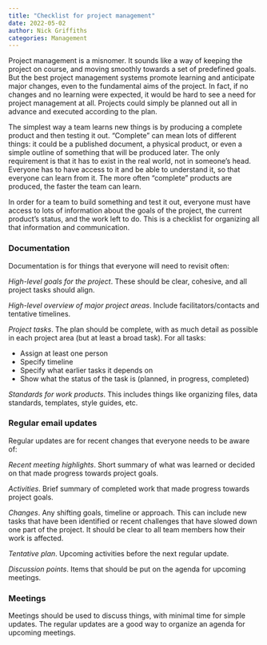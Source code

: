 ```yaml
---
title: "Checklist for project management"
date: 2022-05-02
author: Nick Griffiths
categories: Management
---
```


Project management is a misnomer. It sounds like a way of keeping the project on course, and moving smoothly towards a set of predefined goals. But the best project management systems promote learning and anticipate major changes, even to the fundamental aims of the project. In fact, if no changes and no learning were expected, it would be hard to see a need for project management at all. Projects could simply be planned out all in advance and executed according to the plan.

The simplest way a team learns new things is by producing a complete product and then testing it out. "Complete" can mean lots of different things: it could be a published document, a physical product, or even a simple outline of something that will be produced later. The only requirement is that it has to exist in the real world, not in someone's head. Everyone has to have access to it and be able to understand it, so that everyone can learn from it. The more often "complete" products are produced, the faster the team can learn.

In order for a team to build something and test it out, everyone must have access to lots of information about the goals of the project, the current product's status, and the work left to do. This is a checklist for organizing all that information and communication.

### Documentation

Documentation is for things that everyone will need to revisit often:

*High-level goals for the project*. These should be clear, cohesive, and all project tasks should align.

*High-level overview of major project areas*. Include facilitators/contacts and tentative timelines.

*Project tasks*. The plan should be complete, with as much detail as possible in each project area (but at least a broad task). For all tasks:

- Assign at least one person
- Specify timeline
- Specify what earlier tasks it depends on
- Show what the status of the task is (planned, in progress, completed)

*Standards for work products*. This includes things like organizing files, data standards, templates, style guides, etc.

### Regular email updates

Regular updates are for recent changes that everyone needs to be aware of:

*Recent meeting highlights*. Short summary of what was learned or decided on that made progress towards project goals.

*Activities*. Brief summary of completed work that made progress towards project goals.

*Changes*. Any shifting goals, timeline or approach. This can include new tasks that have been identified or recent challenges that have slowed down one part of the project. It should be clear to all team members how their work is affected.

*Tentative plan*. Upcoming activities before the next regular update.

*Discussion points*. Items that should be put on the agenda for upcoming meetings.

### Meetings

Meetings should be used to discuss things, with minimal time for simple updates. The regular updates are a good way to organize an agenda for upcoming meetings.
